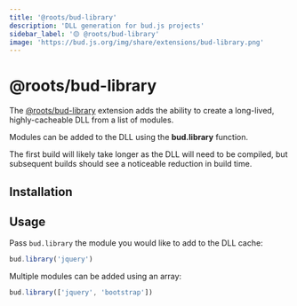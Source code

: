 ```yaml
---
title: '@roots/bud-library'
description: 'DLL generation for bud.js projects'
sidebar_label: '🟡 @roots/bud-library'
image: 'https://bud.js.org/img/share/extensions/bud-library.png'
---
```



# @roots/bud-library

The [@roots/bud-library](/extensions/bud-library) extension adds the ability to create a long-lived, highly-cacheable DLL from a list of modules.

Modules can be added to the DLL using the **bud.library** function.

The first build will likely take longer as the DLL will need to be compiled, but subsequent builds should see a noticeable reduction in build time.

## Installation

<Install packages="@roots/bud-library" />

## Usage

Pass `bud.library` the module you would like to add to the DLL cache:

```js title='bud.config.js'
bud.library('jquery')
```

Multiple modules can be added using an array:

```js title='bud.config.js'
bud.library(['jquery', 'bootstrap'])
```
